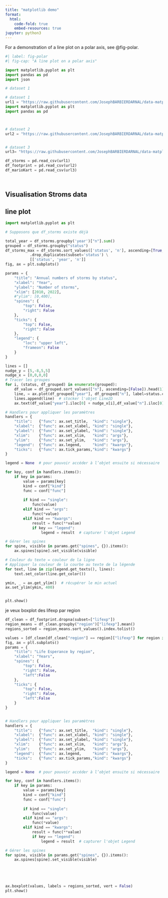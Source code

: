 ```yaml
---
title: "matplotlib demo"
format:
  html:
    code-fold: true
    embed-resources: true
jupyter: python3
---
```


For a demonstration of a line plot on a polar axis, see @fig-polar.

```python
#| label: fig-polar
#| fig-cap: "A line plot on a polar axis"

import matplotlib.pyplot as plt
import pandas as pd
import json

# dataset 1

# dataset 1
url1 = "https://raw.githubusercontent.com/JosephBARBIERDARNAL/data-matplotlib-journey/main/storms/storms.csv"
import matplotlib.pyplot as plt
import pandas as pd



# dataset 2
url2 = "https://raw.githubusercontent.com/JosephBARBIERDARNAL/data-matplotlib-journey/refs/heads/main/footprint/footprint.csv"


# dataset 3
url3= "https://raw.githubusercontent.com/JosephBARBIERDARNAL/data-matplotlib-journey/refs/heads/main/mariokart/mariokart.csv"

df_storms = pd.read_csv(url1)
df_footprint = pd.read_csv(url2)
df_marioKart = pd.read_csv(url3)




```

## Visualisation Stroms data
## line plot





```python
import matplotlib.pyplot as plt

# Supposons que df_storms existe déjà

total_year = df_storms.groupby('year')["n"].sum()
grouped = df_storms.groupby("status")
df_storms_max = df_storms.sort_values(['status', 'n'], ascending=[True, False]) \
           .drop_duplicates(subset='status') \
           [['status', 'year', 'n']]
fig, ax = plt.subplots()

params = {
    "title": "Annual numbers of storms by status",
    "xlabel": "Year",
    "ylabel": "Number of storms",
    "xlim": [2010, 2022], 
    #"ylim": [0,400],
    "spines": {
        "top": False,
        "right": False
    },
    "ticks": {
        "top": False,
        "right": False
    },
    "legend": {
        "loc": "upper left",
        "frameon": False
    }
}

lines = []
nudge_y = [5,-8,5,5]
nudge_x = [0,0,0,0]
# Tracer les groupes
for i, (status, df_grouped) in enumerate(grouped):
    df_value = df_grouped.sort_values(["n"], ascending=[False]).head(1)
    line, = ax.plot(df_grouped["year"], df_grouped["n"], label=status.capitalize())
    lines.append(line)  # stocker l'objet Line2D
    ax.text(df_value["year"].iloc[0] + nudge_x[i],df_value["n"].iloc[0] + nudge_y[i], f"{int(df_value.iloc[0]["n"])}", color = line.get_color())

# Handlers pour appliquer les paramètres
handlers = {
    "title":   {"func": ax.set_title,  "kind": "single"},
    "xlabel":  {"func": ax.set_xlabel, "kind": "single"},
    "ylabel":  {"func": ax.set_ylabel, "kind": "single"},
    "xlim":    {"func": ax.set_xlim,   "kind": "args"},
    "ylim":    {"func": ax.set_ylim,   "kind": "args"},
    "legend":  {"func": ax.legend,     "kind": "kwargs"},
    "ticks":   {"func": ax.tick_params,"kind": "kwargs"}
}

legend = None  # pour pouvoir accéder à l’objet ensuite si nécessaire

for key, conf in handlers.items():
    if key in params:
        value = params[key]
        kind = conf["kind"]
        func = conf["func"]
        
        if kind == "single":
            func(value)
        elif kind == "args":
            func(*value)
        elif kind == "kwargs":
            result = func(**value)
            if key == "legend":
                legend = result  # capturer l'objet Legend

# Gérer les spines
for spine, visible in params.get("spines", {}).items():
    ax.spines[spine].set_visible(visible)

# Couleur du texte = couleur de la ligne
# Appliquer la couleur de la courbe au texte de la légende
for text, line in zip(legend.get_texts(), lines):
    text.set_color(line.get_color())

ymin, _ = ax.get_ylim()  # récupérer le min actuel
ax.set_ylim(ymin, 400)


plt.show()
```

je veux boxplot des lifexp par region
```python
df_clean = df_footprint.dropna(subset=["lifexp"])
region_means = df_clean.groupby("region")["lifexp"].mean()
regions_sorted = region_means.sort_values().index.tolist()

values = [df_clean[df_clean["region"] == region]["lifexp"] for region in regions_sorted]
fig, ax = plt.subplots()
params = {
    "title": "Life Esperance by region",
    "xlabel": "Years",
    "spines": {
        "top": False,
        "right": False,
        "left":False
    },
    "ticks": {
        "top": False,
        "right": False,
        "left":False
    }
}


# Handlers pour appliquer les paramètres
handlers = {
    "title":   {"func": ax.set_title,  "kind": "single"},
    "xlabel":  {"func": ax.set_xlabel, "kind": "single"},
    "ylabel":  {"func": ax.set_ylabel, "kind": "single"},
    "xlim":    {"func": ax.set_xlim,   "kind": "args"},
    "ylim":    {"func": ax.set_ylim,   "kind": "args"},
    "legend":  {"func": ax.legend,     "kind": "kwargs"},
    "ticks":   {"func": ax.tick_params,"kind": "kwargs"}
}

legend = None  # pour pouvoir accéder à l’objet ensuite si nécessaire

for key, conf in handlers.items():
    if key in params:
        value = params[key]
        kind = conf["kind"]
        func = conf["func"]
        
        if kind == "single":
            func(value)
        elif kind == "args":
            func(*value)
        elif kind == "kwargs":
            result = func(**value)
            if key == "legend":
                legend = result  # capturer l'objet Legend

# Gérer les spines
for spine, visible in params.get("spines", {}).items():
    ax.spines[spine].set_visible(visible)





ax.boxplot(values, labels = regions_sorted, vert = False)
plt.show()
```